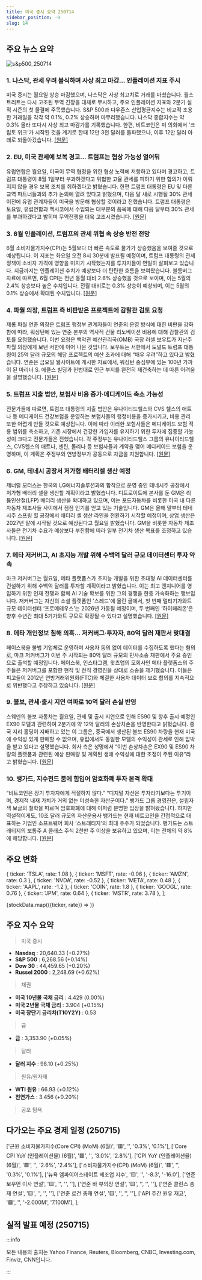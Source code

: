 ```yaml
---
title: 미국 증시 요약 250714
sidebar_position: -9
slug: 14
---
```


## 주요 뉴스 요약

![s&p500_250714](/map/250714.png)

### 1. **나스닥, 관세 우려 불식하며 사상 최고 마감... 인플레이션 지표 주시**

미국 증시는 월요일 상승 마감했으며, 나스닥은 사상 최고치로 거래를 마쳤습니다. 월스트리트는 다시 고조된 무역 긴장을 대체로 무시하고, 주요 인플레이션 지표와 2분기 실적 시즌의 첫 물결에 주목했습니다. S&P 500과 다우존스 산업평균지수는 비교적 조용한 거래일을 각각 약 0.1%, 0.2% 상승하며 마무리했습니다. 나스닥 종합지수는 약 0.3% 올라 또다시 사상 최고 마감가를 기록했습니다. 한편, 비트코인은 미 의회에서 '크립토 위크'가 시작된 것을 계기로 한때 12만 3천 달러를 돌파했으나, 이후 12만 달러 아래로 되돌아갔습니다. [[원문]](https://finance.yahoo.com/news/live/stock-market-today-nasdaq-secures-record-close-as-investors-shake-off-tariff-threats-eye-key-inflation-data-200046379.html)

### 2. **EU, 미국 관세에 보복 경고... 트럼프는 협상 가능성 열어둬**

유럽연합은 월요일, 미국이 무역 협정을 위한 협상 노력에 저항하고 있다며 경고하고, 트럼프 대통령이 8월 1일부터 부과하겠다고 위협한 고율 관세를 피하기 위한 합의가 이뤄지지 않을 경우 보복 조치를 취하겠다고 밝혔습니다. 한편 트럼프 대통령은 EU 및 다른 교역 파트너들과의 추가 논의에 열려 있다고 밝혔으며, 다음 달 새로 시행될 30% 관세 이전에 유럽 관계자들이 미국을 방문해 협상할 것이라고 전했습니다. 트럼프 대통령은 토요일, 유럽연합과 멕시코에서 수입되는 대부분의 품목에 대해 다음 달부터 30% 관세를 부과하겠다고 밝히며 무역전쟁을 더욱 고조시켰습니다. [[원문]](https://www.reuters.com/world/asia-pacific/eu-south-korea-seek-us-trade-deals-soften-tariff-blow-2025-07-14/)

### 3. **6월 인플레이션, 트럼프의 관세 위협 속 상승 반전 전망**

6월 소비자물가지수(CPI)는 5월보다 더 빠른 속도로 물가가 상승했음을 보여줄 것으로 예상됩니다. 이 지표는 화요일 오전 8시 30분에 발표될 예정이며, 트럼프 대통령의 관세 정책이 소비자 가격에 영향을 미치기 시작했는지를 투자자들이 면밀히 살펴보고 있습니다. 지금까지는 인플레이션 수치가 예상보다 더 탄탄한 흐름을 보여왔습니다. 블룸버그 자료에 따르면, 6월 CPI는 전년 동월 대비 2.6% 상승했을 것으로 보이며, 이는 5월의 2.4% 상승보다 높은 수치입니다. 전월 대비로는 0.3% 상승이 예상되며, 이는 5월의 0.1% 상승에서 확대된 수치입니다. [[원문]](https://finance.yahoo.com/news/june-inflation-expected-to-show-tariff-driven-uptick-as-trump-escalates-trade-threats-174837696.html)

### 4. **파월 의장, 트럼프 측 비판받은 프로젝트에 감찰관 검토 요청**

제롬 파월 연준 의장은 트럼프 행정부 관계자들이 연준의 운영 방식에 대한 비판을 강화함에 따라, 워싱턴에 있는 연준 본부의 역사적 건물 리노베이션 비용에 대해 감찰관의 검토를 요청했습니다. 이번 요청은 백악관 예산관리국(OMB) 국장 러셀 보우트가 지난주 파월 의장에게 보낸 서한에 이어 나온 것입니다. 보우트는 서한에서 도널드 트럼프 대통령이 25억 달러 규모의 해당 프로젝트의 예산 초과에 대해 “매우 우려”하고 있다고 밝혔습니다. 연준은 금요일 웹사이트에 게시한 자료에서, 워싱턴 중심부에 있는 100년 가까이 된 마리너 S. 에클스 빌딩과 헌법대로 인근 부지를 완전히 재건축하는 데 따른 어려움을 설명했습니다. [[원문]](https://www.reuters.com/world/us/feds-powell-asks-inspector-general-review-project-criticized-by-trump-officials-2025-07-14/)

### 5. **트럼프 지출 법안, 보험사 비용 증가·메디케이드 축소 가능성**

전문가들에 따르면, 트럼프 대통령의 지출 법안은 유나이티드헬스와 CVS 헬스의 애트나 등 메디케이드 건강보험을 운영하는 보험사들의 행정비용을 증가시키고, 비용 관리 또한 어렵게 만들 것으로 예상됩니다. 이에 따라 이러한 보험사들은 메디케이드 보험 적용 범위를 축소하고, 기존 시장에서 건강한 가입자를 유지하기 위한 투자에 집중할 가능성이 크다고 전문가들은 전했습니다. 각 주정부는 유나이티드헬스 그룹의 유나이티드헬스, CVS헬스의 애트나, 센틴, 몰리나 등 보험사들과 계약을 맺어 메디케이드 보험을 운영하며, 이 계획은 주정부와 연방정부가 공동으로 자금을 지원합니다. [[원문]](https://www.reuters.com/legal/litigation/trumps-spending-bill-will-likely-boost-costs-insurers-shrink-medicaid-coverage-2025-07-14/)

### 6. **GM, 테네시 공장서 저가형 배터리셀 생산 예정**

제너럴 모터스는 한국의 LG에너지솔루션과의 합작으로 운영 중인 테네시주 공장에서 저가형 배터리 셀을 생산할 계획이라고 밝혔습니다. 디트로이트에 본사를 둔 GM은 리튬인산철(LFP) 배터리 생산을 확대하고 있으며, 이는 포드자동차를 비롯한 미국 내 다른 자동차 제조사들 사이에서 점점 인기를 얻고 있는 기술입니다. GM은 올해 말부터 테네시주 스프링 힐 공장에서 배터리 셀 생산 라인을 전환하기 시작할 예정이며, 상업 생산은 2027년 말에 시작될 것으로 예상된다고 월요일 밝혔습니다. GM을 비롯한 자동차 제조사들은 전기차 수요가 예상보다 부진함에 따라 일부 전기차 생산 목표를 조정하고 있습니다. [[원문]](https://www.reuters.com/business/autos-transportation/gm-produce-lower-cost-battery-cells-tennessee-plant-2025-07-14/)

### 7. **메타 저커버그, AI 초지능 개발 위해 수백억 달러 규모 데이터센터 투자 약속**

마크 저커버그는 월요일, 메타 플랫폼스가 초지능 개발을 위한 초대형 AI 데이터센터를 건설하기 위해 수백억 달러를 투자할 계획이라고 밝혔습니다. 이는 최고 엔지니어를 영입하기 위한 인재 전쟁과 함께 AI 기술 확보를 위한 그의 경쟁을 한층 가속화하는 행보입니다. 저커버그는 자신의 소셜 플랫폼인 '스레드'에 올린 글에서, 첫 번째 멀티기가와트 규모 데이터센터 ‘프로메테우스’는 2026년 가동될 예정이며, 두 번째인 ‘하이페리온’은 향후 수년간 최대 5기가와트 규모로 확장될 수 있다고 설명했습니다. [[원문]](https://www.reuters.com/business/zuckerberg-says-meta-will-invest-hundreds-billions-superintelligence-2025-07-14/)

### 8. **메타 개인정보 침해 의혹... 저커버그·투자자, 80억 달러 재판서 맞대결**

페이스북을 불법 기업체로 운영하며 사용자 동의 없이 데이터를 수집하도록 했다는 혐의로, 마크 저커버그가 이번 주 시작되는 80억 달러 규모의 민사소송 재판에서 주요 증인으로 출석할 예정입니다. 페이스북, 인스타그램, 왓츠앱의 모회사인 메타 플랫폼스의 주주들은 저커버그를 포함한 현직 및 전직 경영진을 상대로 소송을 제기했습니다. 이들은 피고들이 2012년 연방거래위원회(FTC)와 체결한 사용자 데이터 보호 합의를 지속적으로 위반했다고 주장하고 있습니다. [[원문]](https://www.reuters.com/sustainability/boards-policy-regulation/meta-investors-zuckerberg-square-off-8-billion-trial-over-alleged-privacy-2025-07-14/)

### 9. **볼보, 관세·출시 지연 여파로 10억 달러 손실 반영**

스웨덴의 볼보 자동차는 월요일, 관세 및 출시 지연으로 인해 ES90 및 향후 출시 예정인 EX90 모델과 관련하여 2분기에 약 12억 달러의 손상차손을 반영한다고 밝혔습니다. 중국 지리 홀딩이 지배하고 있는 이 그룹은, 중국에서 생산된 볼보 ES90 차량을 현재 미국에 수익성 있게 판매할 수 없으며, 유럽에서도 동일한 모델의 수익성이 관세로 인해 압박을 받고 있다고 설명했습니다. 회사 측은 성명에서 “이번 손상차손은 EX90 및 ES90 차량의 플랫폼과 관련된 예상 판매량 및 계획된 생애 수익성에 대한 조정이 주된 이유”라고 밝혔습니다. [[원문]](https://www.reuters.com/business/autos-transportation/volvo-cars-books-12-bln-impairment-charge-q2-2025-07-14/)

### 10. **뱅가드, 지수펀드 붐에 힘입어 암호화폐 투자 본격 확대**

“비트코인은 장기 투자자에게 적절하지 않다.” “디지털 자산은 투자라기보다는 투기이며, 경제적 내재 가치가 거의 없는 미성숙한 자산군이다.” 뱅가드 그룹 경영진은, 설립자 잭 보글의 철학을 따르며 암호화폐에 대해 이처럼 분명한 입장을 밝혀왔습니다. 하지만 역설적이게도, 10조 달러 규모의 자산운용사 뱅가드는 현재 비트코인을 간접적으로 대표하는 기업인 소프트웨어 회사 ‘스트래티지’의 최대 주주가 되었습니다. 뱅가드는 스트래티지의 보통주 A 클래스 주식 2천만 주 이상을 보유하고 있으며, 이는 전체의 약 8%에 해당합니다. [[원문]](https://finance.yahoo.com/news/vanguard-goes-big-crypto-thanks-151104402.html)

## 주요 변화

  { ticker: 'TSLA', rate: 1.08 },
  { ticker: 'MSFT', rate: -0.06 },
  { ticker: 'AMZN', rate: 0.3 },
  { ticker: 'NVDA', rate: -0.52 },
  { ticker: 'META', rate: 0.48 },
  { ticker: 'AAPL', rate: -1.2 },
  { ticker: 'COIN', rate: 1.8 },
  { ticker: 'GOOGL', rate: 0.76 },
  { ticker: 'JPM', rate: 0.64 },
  { ticker: 'MSTR', rate: 3.78 },
];

{stockData.map(({ticker, rate}) => <StockCardMini key={ticker} ticker={ticker} rate={rate}></StockCardMini>)}

## 주요 지수 요약

> 미국 증시

- **Nasdaq** : 20,640.33 (+0.27%)
- **S&P 500** : 6,268.56 (+0.14%)
- **Dow 30** : 44,459.65 (+0.20%)
- **Russel 2000** : 2,248.69 (+0.62%)

> 채권

- **미국 10년물 국채 금리** : 4.429 (0.00%)
- **미국 2년물 국채 금리** : 3.904 (+0.15%)
- **미국 장단기 금리차(T10Y2Y)** : 0.53

> 금

- **금** : 3,353.90 (+0.05%)

> 달러

- **달러 지수** : 98.10 (+0.25%)

> 원유/원자재

- **WTI 원유** : 66.93 (+0.12%)
- **천연가스** : 3.456 (+0.20%)

> 공포 탐욕

<FearAndGreed fearAndGreedIndex={77} vix={17.2} vixRate={4.88} />

## 다가오는 주요 경제 일정 (250715)

  ['근원 소비자물가지수(Core CPI) (MoM) (6월)', '🟥', '', '0.3%', '0.1%'],
  ['Core CPI YoY (인플레이션율) (6월)', '🟥', '', '3.0%', '2.8%'],
  ['CPI YoY (인플레이션율)(6월)', '🟥', '', '2.6%', '2.4%'],
  ['소비자물가지수(CPI) (MoM) (6월)', '🟥', '', '0.3%', '0.1%'],
  ['뉴욕 엠파이어스테이트 제조업 지수', '🟨', '', '-8.3', '-16.0'],
  ['연준 보우먼 이사 연설', '🟨', '', '', ''],
  ['연준 바 부의장 연설', '🟨', '', '', ''],
  ['연준 콜린스 총재 연설', '🟨', '', '', ''],
  ['연준 로건 총재 연설', '🟨', '', '', ''],
  ['API 주간 원유 재고', '🟩', '', '-2.000M', '7.100M'],
];

<EconomicCalendar data={nextEventsData} />

## 실적 발표 예정 (250715)



<EarningsBoard stocksBMO={stocksBMO} stocksAMC={stocksAMC} />

:::info

모든 내용의 출처는 Yahoo Finance, Reuters, Bloomberg, CNBC, Investing.com, Finviz, CNN입니다.

:::
